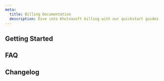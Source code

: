 ```yaml
---
meta:
  title: Billing Documentation
  description: Dive into Khulnasoft billing with our quickstart guides, how-tos and more.
---
```


<ProductHeader
   productName="Billing"
   productLogo="accountBilling"
   description="Billing management features provide a comprehensive overview of our billing features that help you monitor and understand your Khulnasoft cloud expenditure, pay your invoice, and effectively manage your budget."
   url="/console/billing/quickstart"
   label="Billing Quickstart"
/>

## Getting Started

<Grid>
    <SummaryCard
        title="Quickstart"
        icon="rocket"
        description="Learn how to add and manage your billing information in a few steps."
        label="View Quickstart"
        url="/console/billing/quickstart"
    />
    <SummaryCard
        title="Concepts"
        icon="information-circle-outline"
        description="Core concepts that give you a better understanding of Khulnasoft billing."
        label="View Concepts"
        url="/console/billing/concepts"
    />
    <SummaryCard
        title="How-tos"
        icon="help-circle-outline"
        description="Check our guides to add and manage billing information"
        label="View How-tos"
        url="/console/billing/how-to/"
    />

</Grid>

## FAQ

<Grid>
    <DefaultCard
        title="How am I billed for Khulnasoft services?"
        url="/faq/billing/#how-am-i-billed-for-khulnasoft-services"
        label="Read more"
    />
    <DefaultCard
        title="When are invoices issued?"
        url="/faq/billing/#when-are-invoices-issued"
        label="Read more"
    />
    <DefaultCard
        title="Which payment methods does Khulnasoft accept?"
        url="/faq/billing/#which-payment-methods-does-khulnasoft-accept"
        label="Read more"
    />
    <DefaultCard
        title="How can I pay my invoice?"
        url="/faq/billing/#how-can-i-pay-my-invoice"
        label="Read more"
    />
</Grid>

<ClickableBanner
    productLogo="cli"
    title="Billing API"
    description="Learn how to manage your Khulnasoft billing through the API."
    url="https://www.khulnasoft.com/en/developers/api/billing/"
    label="Go to billing API"
/>

## Changelog

<ChangelogList
    productName="billing"
    numberOfChanges={3}
/>
